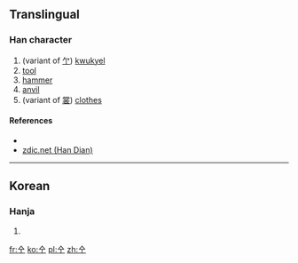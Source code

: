 ==Translingual==

===Han character===
{{Han char|rn=2|rad=丨|as=02|sn=3|four=|canj=人一中 (OML)}}

# (variant of [[亇]]) [[kwukyel]]
# [[tool]]
# [[hammer]]
# [[anvil]]
# (variant of [[裳]]) [[clothes]]

====References====
* {{Han ref|kx=0079.021|dkj=|dj=|hdz=|uh=3403|ud=13315|bh=|bd=}}
*[http://www.zdic.net/zd/zi2/ZdicE3Zdic90Zdic83.htm zdic.net (Han Dian)]

----

==Korean==

===Hanja===
{{ko-hanja|hangeul=마|rv=ma|mr=ma|y=ma|eumhun=망치|ehrv=mangchi|ehmr=mangch'i|ehy=mangchi}}

# {{defn|lang=ko|sort=丨02}}

[[fr:㐃]]
[[ko:㐃]]
[[pl:㐃]]
[[zh:㐃]]
